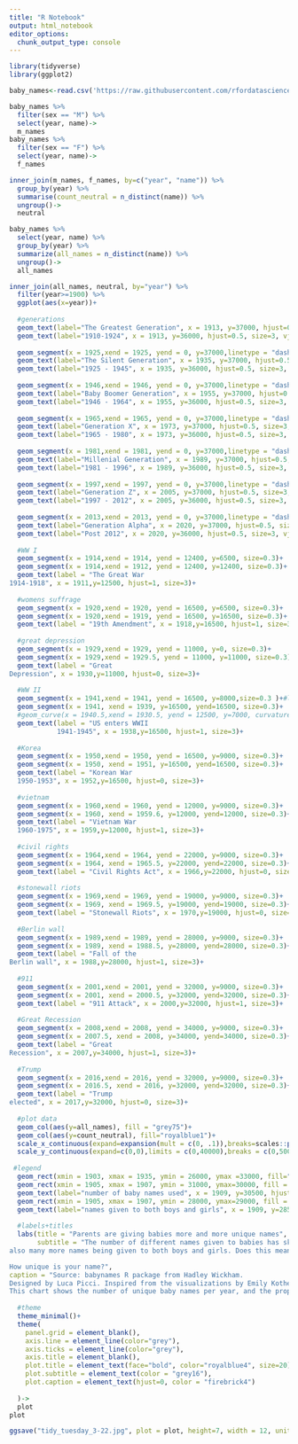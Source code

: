 ```yaml
---
title: "R Notebook"
output: html_notebook
editor_options: 
  chunk_output_type: console
---
```


```r
library(tidyverse)
library(ggplot2)
```

```r
baby_names<-read.csv('https://raw.githubusercontent.com/rfordatascience/tidytuesday/master/data/2022/2022-03-22/babynames.csv')
```

```r
baby_names %>% 
  filter(sex == "M") %>% 
  select(year, name)->
  m_names
baby_names %>% 
  filter(sex == "F") %>% 
  select(year, name)->
  f_names

inner_join(m_names, f_names, by=c("year", "name")) %>% 
  group_by(year) %>% 
  summarise(count_neutral = n_distinct(name)) %>% 
  ungroup()->
  neutral

baby_names %>% 
  select(year, name) %>% 
  group_by(year) %>% 
  summarize(all_names = n_distinct(name)) %>% 
  ungroup()->
  all_names
```

```r
inner_join(all_names, neutral, by="year") %>% 
  filter(year>=1900) %>% 
  ggplot(aes(x=year))+
  
  #generations
  geom_text(label="The Greatest Generation", x = 1913, y=37000, hjust=0.5, size=3, vjust=0, fontface="bold")+
  geom_text(label="1910-1924", x = 1913, y=36000, hjust=0.5, size=3, vjust=0, color="firebrick4")+
  
  geom_segment(x = 1925,xend = 1925, yend = 0, y=37000,linetype = "dashed", size=0.3)+
  geom_text(label="The Silent Generation", x = 1935, y=37000, hjust=0.5, size=3, vjust=0, fontface="bold")+
  geom_text(label="1925 - 1945", x = 1935, y=36000, hjust=0.5, size=3, vjust=0, color="firebrick4")+
  
  geom_segment(x = 1946,xend = 1946, yend = 0, y=37000,linetype = "dashed", size=0.3)+
  geom_text(label="Baby Boomer Generation", x = 1955, y=37000, hjust=0.5, size=3, vjust=0, fontface="bold")+
  geom_text(label="1946 - 1964", x = 1955, y=36000, hjust=0.5, size=3, vjust=0, color="firebrick4")+
  
  geom_segment(x = 1965,xend = 1965, yend = 0, y=37000,linetype = "dashed", size=0.3)+
  geom_text(label="Generation X", x = 1973, y=37000, hjust=0.5, size=3, vjust=0, fontface="bold")+
  geom_text(label="1965 - 1980", x = 1973, y=36000, hjust=0.5, size=3, vjust=0, color="firebrick4")+
  
  geom_segment(x = 1981,xend = 1981, yend = 0, y=37000,linetype = "dashed", size=0.3)+
  geom_text(label="Millenial Generation", x = 1989, y=37000, hjust=0.5, size=3, vjust=0, fontface="bold")+
  geom_text(label="1981 - 1996", x = 1989, y=36000, hjust=0.5, size=3, vjust=0, color="firebrick4")+
  
  geom_segment(x = 1997,xend = 1997, yend = 0, y=37000,linetype = "dashed", size=0.3)+
  geom_text(label="Generation Z", x = 2005, y=37000, hjust=0.5, size=3, vjust=0, fontface="bold")+
  geom_text(label="1997 - 2012", x = 2005, y=36000, hjust=0.5, size=3, vjust=0, color="firebrick4")+
  
  geom_segment(x = 2013,xend = 2013, yend = 0, y=37000,linetype = "dashed", size=0.3)+
  geom_text(label="Generation Alpha", x = 2020, y=37000, hjust=0.5, size=3, vjust=0, fontface="bold")+
  geom_text(label="Post 2012", x = 2020, y=36000, hjust=0.5, size=3, vjust=0, color="firebrick4")+
  
  #WW I
  geom_segment(x = 1914,xend = 1914, yend = 12400, y=6500, size=0.3)+
  geom_segment(x = 1914,xend = 1912, yend = 12400, y=12400, size=0.3)+
  geom_text(label = "The Great War
1914-1918", x = 1911,y=12500, hjust=1, size=3)+
  
  #womens suffrage
  geom_segment(x = 1920,xend = 1920, yend = 16500, y=6500, size=0.3)+
  geom_segment(x = 1920,xend = 1919, yend = 16500, y=16500, size=0.3)+
  geom_text(label = "19th Amendment", x = 1918,y=16500, hjust=1, size=3)+
  
  #great depression
  geom_segment(x = 1929,xend = 1929, yend = 11000, y=0, size=0.3)+
  geom_segment(x = 1929,xend = 1929.5, yend = 11000, y=11000, size=0.3)+
  geom_text(label = "Great 
Depression", x = 1930,y=11000, hjust=0, size=3)+
  
  #WW II
  geom_segment(x = 1941,xend = 1941, yend = 16500, y=8000,size=0.3 )+#linetype = "dashed")+
  geom_segment(x = 1941, xend = 1939, y=16500, yend=16500, size=0.3)+
  #geom_curve(x = 1940.5,xend = 1930.5, yend = 12500, y=7000, curvature=-0.5)+
  geom_text(label = "US enters WWII
            1941-1945", x = 1938,y=16500, hjust=1, size=3)+
  
  #Korea
  geom_segment(x = 1950,xend = 1950, yend = 16500, y=9000, size=0.3)+
  geom_segment(x = 1950, xend = 1951, y=16500, yend=16500, size=0.3)+
  geom_text(label = "Korean War
  1950-1953", x = 1952,y=16500, hjust=0, size=3)+
  
  #vietnam
  geom_segment(x = 1960,xend = 1960, yend = 12000, y=9000, size=0.3)+
  geom_segment(x = 1960, xend = 1959.6, y=12000, yend=12000, size=0.3)+
  geom_text(label = "Vietnam War
  1960-1975", x = 1959,y=12000, hjust=1, size=3)+
  
  #civil rights
  geom_segment(x = 1964,xend = 1964, yend = 22000, y=9000, size=0.3)+
  geom_segment(x = 1964, xend = 1965.5, y=22000, yend=22000, size=0.3)+
  geom_text(label = "Civil Rights Act", x = 1966,y=22000, hjust=0, size=3)+
  
  #stonewall riots
  geom_segment(x = 1969,xend = 1969, yend = 19000, y=9000, size=0.3)+
  geom_segment(x = 1969, xend = 1969.5, y=19000, yend=19000, size=0.3)+
  geom_text(label = "Stonewall Riots", x = 1970,y=19000, hjust=0, size=3)+
  
  #Berlin wall
  geom_segment(x = 1989,xend = 1989, yend = 28000, y=9000, size=0.3)+
  geom_segment(x = 1989, xend = 1988.5, y=28000, yend=28000, size=0.3)+
  geom_text(label = "Fall of the
Berlin wall", x = 1988,y=28000, hjust=1, size=3)+
  
  #911
  geom_segment(x = 2001,xend = 2001, yend = 32000, y=9000, size=0.3)+
  geom_segment(x = 2001, xend = 2000.5, y=32000, yend=32000, size=0.3)+
  geom_text(label = "911 Attack", x = 2000,y=32000, hjust=1, size=3)+
  
  #Great Recession
  geom_segment(x = 2008,xend = 2008, yend = 34000, y=9000, size=0.3)+
  geom_segment(x = 2007.5, xend = 2008, y=34000, yend=34000, size=0.3)+
  geom_text(label = "Great 
Recession", x = 2007,y=34000, hjust=1, size=3)+
  
  #Trump
  geom_segment(x = 2016,xend = 2016, yend = 32000, y=9000, size=0.3)+
  geom_segment(x = 2016.5, xend = 2016, y=32000, yend=32000, size=0.3)+
  geom_text(label = "Trump 
elected", x = 2017,y=32000, hjust=0, size=3)+
  
  #plot data
  geom_col(aes(y=all_names), fill = "grey75")+
  geom_col(aes(y=count_neutral), fill="royalblue1")+ 
  scale_x_continuous(expand=expansion(mult = c(0, .1)),breaks=scales::pretty_breaks(n=10))+
  scale_y_continuous(expand=c(0,0),limits = c(0,40000),breaks = c(0,5000, 10000,15000,20000,25000,30000,35000))+
  
 #legend
  geom_rect(xmin = 1903, xmax = 1935, ymin = 26000, ymax =33000, fill="white", color = "grey")+
  geom_rect(xmin = 1905, xmax = 1907, ymin = 31000, ymax=30000, fill = "grey75")+
  geom_text(label="number of baby names used", x = 1909, y=30500, hjust=0, size=3)+
  geom_rect(xmin = 1905, xmax = 1907, ymin = 28000, ymax=29000, fill = "royalblue1")+
  geom_text(label="names given to both boys and girls", x = 1909, y=28500, hjust=0, size=3)+
  
  #labels+titles
  labs(title = "Parents are giving babies more and more unique names",
       subtitle = "The number of different names given to babies has skyrocketed compared to a century ago. There are 
also many more names being given to both boys and girls. Does this mean that names are becoming less gender specific or are there simply more names to choose from?

How unique is your name?",
caption = "Source: babynames R package from Hadley Wickham.
Designed by Luca Picci. Inspired from the visualizations by Emily Kothe.
This chart shows the number of unique baby names per year, and the proportion of names assigned to both males and females.")+
  
  #theme
  theme_minimal()+
  theme(
    panel.grid = element_blank(),
    axis.line = element_line(color="grey"),
    axis.ticks = element_line(color="grey"),
    axis.title = element_blank(),
    plot.title = element_text(face="bold", color="royalblue4", size=20),
    plot.subtitle = element_text(color = "grey16"),
    plot.caption = element_text(hjust=0, color = "firebrick4")
    
  )->
  plot
plot
```
```r
ggsave("tidy_tuesday_3-22.jpg", plot = plot, height=7, width = 12, unit='in')
```

